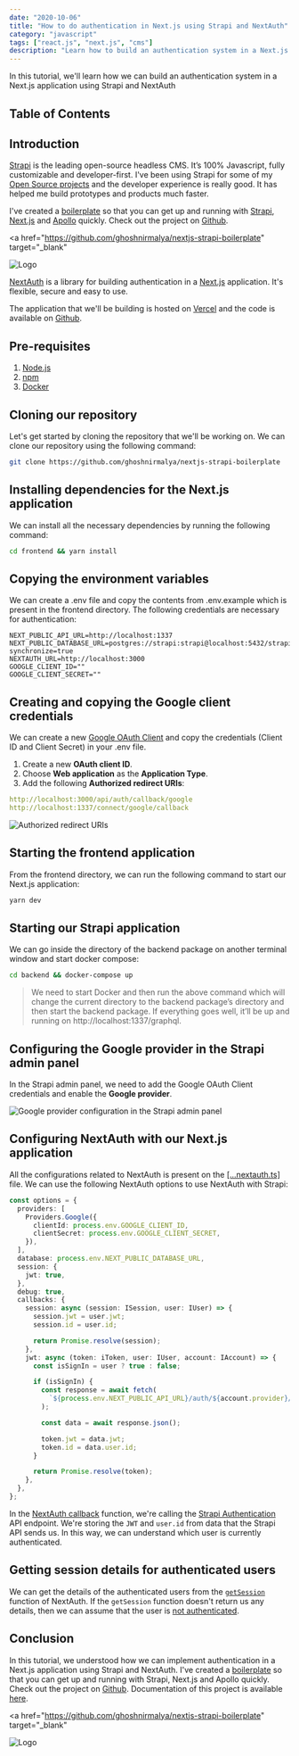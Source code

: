```yaml
---
date: "2020-10-06"
title: "How to do authentication in Next.js using Strapi and NextAuth"
category: "javascript"
tags: ["react.js", "next.js", "cms"]
description: "Learn how to build an authentication system in a Next.js application with Strapi and NextAuth."
---
```


In this tutorial, we'll learn how we can build an authentication system in a
Next.js application using Strapi and NextAuth

## Table of Contents

## Introduction

[Strapi](https://strapi.io/) is the leading open-source headless CMS. It’s 100% Javascript, fully customizable and developer-first. I've been using Strapi for some of my [Open Source projects](https://github.com/ghoshnirmalya) and the developer experience is really good. It has helped me build prototypes and products much faster.

I've created a [boilerplate](https://github.com/ghoshnirmalya/nextjs-strapi-boilerplate) so that you can get up and running with [Strapi](http://strapi.io/), [Next.js](https://nextjs.org/) and [Apollo](https://www.apollographql.com/) quickly. Check out the project on [Github](https://github.com/ghoshnirmalya/nextjs-strapi-boilerplate).

<a
  href="https://github.com/ghoshnirmalya/nextjs-strapi-boilerplate"
  target="_blank"
>
  <img
    src="https://user-images.githubusercontent.com/6391763/90599044-ca070300-e211-11ea-8b8a-89354dd30bd5.png"
    alt="Logo"
  />
</a>

[NextAuth](https://next-auth.js.org/) is a library for building authentication in a [Next.js](https://nextjs.org/) application. It's flexible, secure and easy to use.

The application that we'll be building is hosted on [Vercel](https://nextjs-strapi-boilerplate.vercel.app/) and the code is available on [Github](https://github.com/ghoshnirmalya/nextjs-strapi-boilerplate).

## Pre-requisites

1. [Node.js](https://nodejs.org/)
2. [npm](https://www.npmjs.com/)
3. [Docker](https://www.docker.com/)

## Cloning our repository

Let's get started by cloning the repository that we'll be working on. We can clone our repository using the following command:

```bash
git clone https://github.com/ghoshnirmalya/nextjs-strapi-boilerplate
```

## Installing dependencies for the Next.js application

We can install all the necessary dependencies by running the following command:

```bash
cd frontend && yarn install
```

## Copying the environment variables

We can create a .env file and copy the contents from .env.example which is present in the frontend directory. The following credentials are necessary for authentication:

```yaml:frontend/.env
NEXT_PUBLIC_API_URL=http://localhost:1337
NEXT_PUBLIC_DATABASE_URL=postgres://strapi:strapi@localhost:5432/strapi?synchronize=true
NEXTAUTH_URL=http://localhost:3000
GOOGLE_CLIENT_ID=""
GOOGLE_CLIENT_SECRET=""
```

## Creating and copying the Google client credentials

We can create a new [Google OAuth Client](https://console.developers.google.com/apis/credentials/oauthclient) and copy the credentials (Client ID and Client Secret) in your .env file.

1. Create a new **OAuth client ID**.
2. Choose **Web application** as the **Application Type**.
3. Add the following **Authorized redirect URIs**:

```yaml
http://localhost:3000/api/auth/callback/google
http://localhost:1337/connect/google/callback
```

![Authorized redirect URIs](/images/content/authentication-in-next-js-with-strapi-and-next-auth/1.png)

## Starting the frontend application

From the frontend directory, we can run the following command to start our Next.js application:

```bash
yarn dev
```

## Starting our Strapi application

We can go inside the directory of the backend package on another terminal window and start docker compose:

```bash
cd backend && docker-compose up
```

> We need to start Docker and then run the above command which will change the current directory to the backend package’s directory and then start the backend package. If everything goes well, it’ll be up and running on http://localhost:1337/graphql.

## Configuring the Google provider in the Strapi admin panel

In the Strapi admin panel, we need to add the Google OAuth Client credentials and enable the **Google provider**.

![Google provider configuration in the Strapi admin panel](/images/content/authentication-in-next-js-with-strapi-and-next-auth/2.png)

## Configuring NextAuth with our Next.js application

All the configurations related to NextAuth is present on the [[...nextauth.ts]](https://github.com/ghoshnirmalya/nextjs-strapi-boilerplate/blob/master/frontend/pages/api/auth/%5B...nextauth%5D.ts) file. We can use the following NextAuth options to use NextAuth with Strapi:

```js:frontend/pages/api/auth/[...nextauth].ts
const options = {
  providers: [
    Providers.Google({
      clientId: process.env.GOOGLE_CLIENT_ID,
      clientSecret: process.env.GOOGLE_CLIENT_SECRET,
    }),
  ],
  database: process.env.NEXT_PUBLIC_DATABASE_URL,
  session: {
    jwt: true,
  },
  debug: true,
  callbacks: {
    session: async (session: ISession, user: IUser) => {
      session.jwt = user.jwt;
      session.id = user.id;

      return Promise.resolve(session);
    },
    jwt: async (token: iToken, user: IUser, account: IAccount) => {
      const isSignIn = user ? true : false;

      if (isSignIn) {
        const response = await fetch(
          `${process.env.NEXT_PUBLIC_API_URL}/auth/${account.provider}/callback?access_token=${account?.accessToken}`
        );

        const data = await response.json();

        token.jwt = data.jwt;
        token.id = data.user.id;
      }

      return Promise.resolve(token);
    },
  },
};
```

In the [NextAuth callback](https://next-auth.js.org/configuration/options#callbacks) function, we're calling the [Strapi Authentication](https://strapi.io/documentation/v3.x/plugins/users-permissions.html#authentication) API endpoint. We're storing the `JWT` and `user.id` from data that the Strapi API sends us. In this way, we can understand which user is currently authenticated.

## Getting session details for authenticated users

We can get the details of the authenticated users from the [`getSession`](https://next-auth.js.org/getting-started/client#getsession) function of NextAuth. If the `getSession` function doesn't return us any details, then we can assume that the user is [not authenticated](https://github.com/ghoshnirmalya/nextjs-strapi-boilerplate/blob/master/frontend/pages/feeds.tsx#L12-L14).

## Conclusion

In this tutorial, we understood how we can implement authentication in a Next.js application using Strapi and NextAuth. I've created a [boilerplate](https://github.com/ghoshnirmalya/nextjs-strapi-boilerplate) so that you can get up and running with Strapi, Next.js and Apollo quickly. Check out the project on [Github](https://github.com/ghoshnirmalya/nextjs-strapi-boilerplate). Documentation of this project is available [here](/guides/nextjs-strapi-boilerplate).

<a
  href="https://github.com/ghoshnirmalya/nextjs-strapi-boilerplate"
  target="_blank"
>
  <img
    src="https://user-images.githubusercontent.com/6391763/90599044-ca070300-e211-11ea-8b8a-89354dd30bd5.png"
    alt="Logo"
  />
</a>
